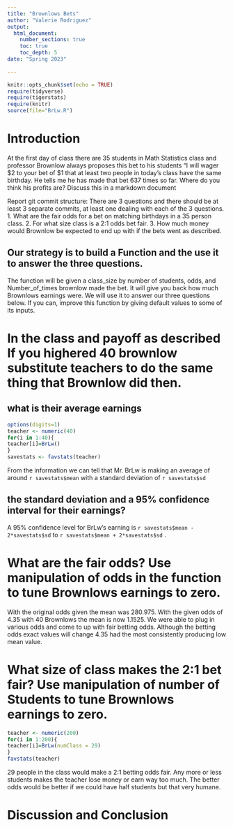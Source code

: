```yaml
---
title: "Brownlows Bets"
author: "Valerie Rodriguez"
output: 
  html_document:
    number_sections: true
    toc: true
    toc_depth: 5
date: "Spring 2023"    
    
---
```

```r
knitr::opts_chunk$set(echo = TRUE)
require(tidyverse)
require(tigerstats)
require(knitr)
source(file="BrLw.R")
```


<!-- We recommend you use git branches -- create a separate branch for each major section i.e. Introduction, Methods, Results, Inferential Results, and Discussion and Conclusions - leave the YAML block untouched until the final merge where you put in your own name !-->

# Introduction

<!--In this section you explain what you are trying to show.  Where did the data come from?  What is the research or other question you are trying to answer?!-->

 At the first day of class there are 35 students in Math Statistics class and professor Brownlow always proposes this bet to his students "I will wager $2 to your bet of $1 that at least two people in today's class have  the same birthday.  He tells me he has made that bet 637 times so far. Where do you think his profits are? Discuss this in a markdown document
 
Report git commit structure:
There are 3 questions and there should be at least 3 separate commits, at least one dealing with each of the 3 questions.
1. What are the fair odds for a bet on matching birthdays in a 35 person class.
2. For what size class is a 2:1 odds bet fair.
3. How much money would Brownlow be expected to end up with if the bets went as described.

## Our strategy is to build a Function and the use it to answer the three questions. 

The function will be given a class_size by number of students, odds, and Number_of_times brownlow made the bet.  It will give you back how much Brownlows earnings were. We will use it to answer our three questions below. If you can, improve this function by giving default values to some of its inputs. 


# In the class and payoff as described  If you highered 40 brownlow substitute teachers to do the same thing that Brownlow did then.
## what is their average earnings

  
<!--Explain and display your method of coming up with a 95% confidence interval of  professor Brownlows winnings (or losings)-->
```r
options(digits=1)
teacher <- numeric(40)
for(i in 1:40){
teacher[i]=BrLw()
}
savestats <- favstats(teacher)
```

From the information we can tell that Mr. BrLw is making an average of around `r savestats$mean` with a standard deviation of `r savestats$sd`

## the standard deviation and a 95% confidence interval for their earnings?

A 95% confidence level for BrLw's earning is `r savestats$mean - 2*savestats$sd` to `r savestats$mean + 2*savestats$sd` .

# What are the fair odds? Use manipulation of odds in the function to tune Brownlows earnings to zero.

With the original odds given the mean was 280.975. With the given odds of 4.35 with 40 Brownlows the mean is now 1.1525. We were able to plug in various odds and come to up with fair betting odds. Although the betting odds exact values will change 4.35 had the most consistently producing low mean value.


 


<!--Decide on your methods:  In this section explain the approach you will take to attack the issue --- how will you decide on a likely estimate of professor Brownlow's earnings or losses after 637 bets. Also explain how you construct a 95% confidence interval about your estimate of his winnings !-->





# What size of class makes the 2:1 bet fair?  Use manipulation of number of Students to tune Brownlows earnings to zero.

<!--Explain and display the results of your method of coming up with the estimate of professor Brownlows betting profits!-->

```r
teacher <- numeric(200)
for(i in 1:200){
teacher[i]=BrLw(numClass = 29)
}
favstats(teacher)
```

29 people in the class would make a 2:1 betting odds fair. Any more or less students makes the teacher lose money or earn way too much. The better odds would be better if we could have half students but that very humane.




# Discussion and Conclusion

<!--Discussion and conclusion here.  If professor Brownlow is consistantly making or losing money how could he change his payout so that his profits center on zero?  Also discuss what size his class should be in order to have his current scheme balance at zero profit.!-->




